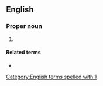 ==English==

===Proper noun===
{{en-proper noun}}

# {{abbreviation of|en|1 Timothy}}

====Related terms====
* {{l|en|2 Tim.}}

[[Category:English terms spelled with 1]]